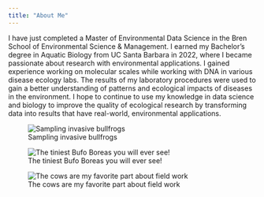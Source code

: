 ```yaml
---
title: "About Me"
---
```


I have just completed a Master of Environmental Data Science in the Bren School of Environmental Science & Management. I earned my Bachelor’s degree in Aquatic Biology from UC Santa Barbara in 2022, where I became passionate about research with environmental applications. I gained experience working on molecular scales while working with DNA in various disease ecology labs. The results of my laboratory procedures were used to gain a better understanding of patterns and ecological impacts of diseases in the environment. I hope to continue to use my knowledge in data science and biology to improve the quality of ecological research by transforming data into results that have real-world, environmental applications.

::: {layout="[[1,1], [1]]"}
![Sampling invasive bullfrogs](frog.jpg)

![The tiniest Bufo Boreas you will ever see!](toad.jpg)

![The cows are my favorite part about field work](cow.jpg)
:::
